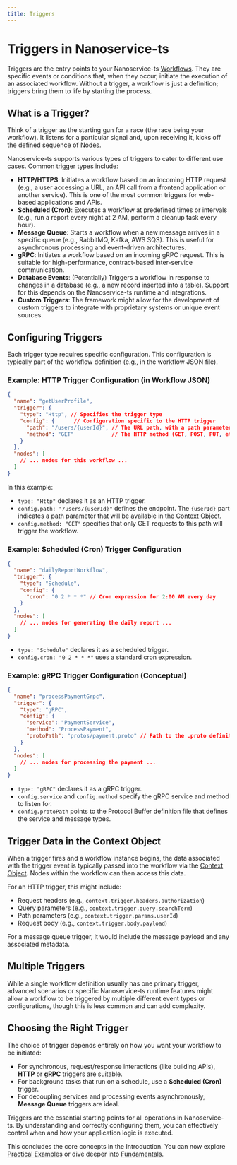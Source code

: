 ```yaml
---
title: Triggers
---
```


# Triggers in Nanoservice-ts

Triggers are the entry points to your Nanoservice-ts [Workflows](./workflows.mdx). They are specific events or conditions that, when they occur, initiate the execution of an associated workflow. Without a trigger, a workflow is just a definition; triggers bring them to life by starting the process.

## What is a Trigger?

Think of a trigger as the starting gun for a race (the race being your workflow). It listens for a particular signal and, upon receiving it, kicks off the defined sequence of [Nodes](./nodes.mdx).

Nanoservice-ts supports various types of triggers to cater to different use cases. Common trigger types include:

*   **HTTP/HTTPS**: Initiates a workflow based on an incoming HTTP request (e.g., a user accessing a URL, an API call from a frontend application or another service). This is one of the most common triggers for web-based applications and APIs.
*   **Scheduled (Cron)**: Executes a workflow at predefined times or intervals (e.g., run a report every night at 2 AM, perform a cleanup task every hour).
*   **Message Queue**: Starts a workflow when a new message arrives in a specific queue (e.g., RabbitMQ, Kafka, AWS SQS). This is useful for asynchronous processing and event-driven architectures.
*   **gRPC**: Initiates a workflow based on an incoming gRPC request. This is suitable for high-performance, contract-based inter-service communication.
*   **Database Events**: (Potentially) Triggers a workflow in response to changes in a database (e.g., a new record inserted into a table). Support for this depends on the Nanoservice-ts runtime and integrations.
*   **Custom Triggers**: The framework might allow for the development of custom triggers to integrate with proprietary systems or unique event sources.

## Configuring Triggers

Each trigger type requires specific configuration. This configuration is typically part of the workflow definition (e.g., in the workflow JSON file).

### Example: HTTP Trigger Configuration (in Workflow JSON)

```json
{
  "name": "getUserProfile",
  "trigger": {
    "type": "Http", // Specifies the trigger type
    "config": {      // Configuration specific to the HTTP trigger
      "path": "/users/{userId}", // The URL path, with a path parameter
      "method": "GET"            // The HTTP method (GET, POST, PUT, etc.)
    }
  },
  "nodes": [
    // ... nodes for this workflow ...
  ]
}
```
In this example:
*   `type: "Http"` declares it as an HTTP trigger.
*   `config.path: "/users/{userId}"` defines the endpoint. The `{userId}` part indicates a path parameter that will be available in the [Context Object](./context.mdx).
*   `config.method: "GET"` specifies that only GET requests to this path will trigger the workflow.

### Example: Scheduled (Cron) Trigger Configuration

```json
{
  "name": "dailyReportWorkflow",
  "trigger": {
    "type": "Schedule",
    "config": {
      "cron": "0 2 * * *" // Cron expression for 2:00 AM every day
    }
  },
  "nodes": [
    // ... nodes for generating the daily report ...
  ]
}
```
*   `type: "Schedule"` declares it as a scheduled trigger.
*   `config.cron: "0 2 * * *"` uses a standard cron expression.

### Example: gRPC Trigger Configuration (Conceptual)

```json
{
  "name": "processPaymentGrpc",
  "trigger": {
    "type": "gRPC",
    "config": {
      "service": "PaymentService",
      "method": "ProcessPayment",
      "protoPath": "protos/payment.proto" // Path to the .proto definition file
    }
  },
  "nodes": [
    // ... nodes for processing the payment ...
  ]
}
```
*   `type: "gRPC"` declares it as a gRPC trigger.
*   `config.service` and `config.method` specify the gRPC service and method to listen for.
*   `config.protoPath` points to the Protocol Buffer definition file that defines the service and message types.

## Trigger Data in the Context Object

When a trigger fires and a workflow instance begins, the data associated with the trigger event is typically passed into the workflow via the [Context Object](./context.mdx). Nodes within the workflow can then access this data.

For an HTTP trigger, this might include:
*   Request headers (e.g., `context.trigger.headers.authorization`)
*   Query parameters (e.g., `context.trigger.query.searchTerm`)
*   Path parameters (e.g., `context.trigger.params.userId`)
*   Request body (e.g., `context.trigger.body.payload`)

For a message queue trigger, it would include the message payload and any associated metadata.

## Multiple Triggers

While a single workflow definition usually has one primary trigger, advanced scenarios or specific Nanoservice-ts runtime features might allow a workflow to be triggered by multiple different event types or configurations, though this is less common and can add complexity.

## Choosing the Right Trigger

The choice of trigger depends entirely on how you want your workflow to be initiated:

*   For synchronous, request/response interactions (like building APIs), **HTTP** or **gRPC** triggers are suitable.
*   For background tasks that run on a schedule, use a **Scheduled (Cron)** trigger.
*   For decoupling services and processing events asynchronously, **Message Queue** triggers are ideal.

Triggers are the essential starting points for all operations in Nanoservice-ts. By understanding and correctly configuring them, you can effectively control when and how your application logic is executed.

This concludes the core concepts in the Introduction. You can now explore [Practical Examples](../examples/index.mdx) or dive deeper into [Fundamentals](../fundamentals/overview.mdx).
